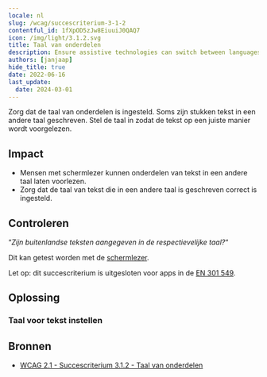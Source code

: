 ```yaml
---
locale: nl
slug: /wcag/succescriterium-3-1-2
contentful_id: 1fXpOD5zJw8EiuuiJ0QAQ7
icon: /img/light/3.1.2.svg
title: Taal van onderdelen
description: Ensure assistive technologies can switch between languages when content is written in multiple languages.
authors: [janjaap]
hide_title: true
date: 2022-06-16
last_update:
  date: 2024-03-01
---
```


<Hero
  title="Taal van onderdelen"
  imageSrc="/img/light/3.1.2.svg"
  alt="WCAG 3.1.2 - Logo"
  prefix="Succescriterium 3.1.2"
  suffix="Niveau AA"
/>

Zorg dat de taal van onderdelen is ingesteld. Soms zijn stukken tekst in een andere taal geschreven. Stel de taal in zodat de tekst op een juiste manier wordt voorgelezen.

## Impact

- Mensen met schermlezer kunnen onderdelen van tekst in een andere taal laten voorlezen.
- Zorg dat de taal van tekst die in een andere taal is geschreven correct is ingesteld.

## Controleren

“*Zijn buitenlandse teksten aangegeven in de respectievelijke taal?*“

Dit kan getest worden met de [schermlezer](/nl/stats/schermlezer).

Let op: dit succescriterium is uitgesloten voor apps in de [EN 301 549](/nl/richtlijnen/en-301-549).

## Oplossing

### Taal voor tekst instellen

<CodeSample id="accessibility-language" locale="nl"/>

## Bronnen

- [WCAG 2.1 - Succescriterium 3.1.2 - Taal van onderdelen](https://www.w3.org/Translations/WCAG21-nl/#taal-van-onderdelen)
